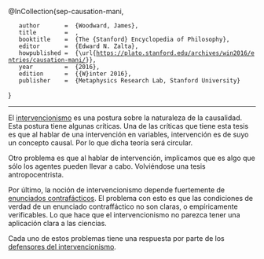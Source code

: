 @InCollection{sep-causation-mani,
	author       =	{Woodward, James},
	title        =	{{Causation and Manipulability}},
	booktitle    =	{The {Stanford} Encyclopedia of Philosophy},
	editor       =	{Edward N. Zalta},
	howpublished =	{\url{https://plato.stanford.edu/archives/win2016/entries/causation-mani/}},
	year         =	{2016},
	edition      =	{{W}inter 2016},
	publisher    =	{Metaphysics Research Lab, Stanford University}
}

----------
El [[intervencionismo]] es una postura sobre la naturaleza de la causalidad. Esta postura tiene algunas críticas. Una de las críticas que tiene esta tesis es que al hablar de una intervención en variables, intervención es de suyo un concepto causal.  Por lo que dicha teoría será circular. 

Otro problema es que al hablar de intervención, implicamos que es algo que sólo los agentes pueden llevar a cabo. Volviéndose una tesis antropocentrista. 

Por último, la noción de intervencionismo depende fuertemente de [[enunciados contrafácticos]]. El problema con esto es que las condiciones de verdad de un enunciado contraffáctico no son claras, o empíricamente verificables. Lo que hace que el intervencionismo no parezca tener una aplicación clara a las ciencias. 

Cada uno de estos problemas tiene una respuesta por parte de los [[defensores del intervencionismo]]. 
